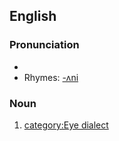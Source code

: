 ==English==
===Pronunciation===
*{{IPA|hʌni}}
* Rhymes: [[Rhymes:English:-ʌni|-ʌni]]
===Noun===
{{en-noun|-}}
#{{form of|Eye dialect form|honey}}[[category:Eye dialect]]